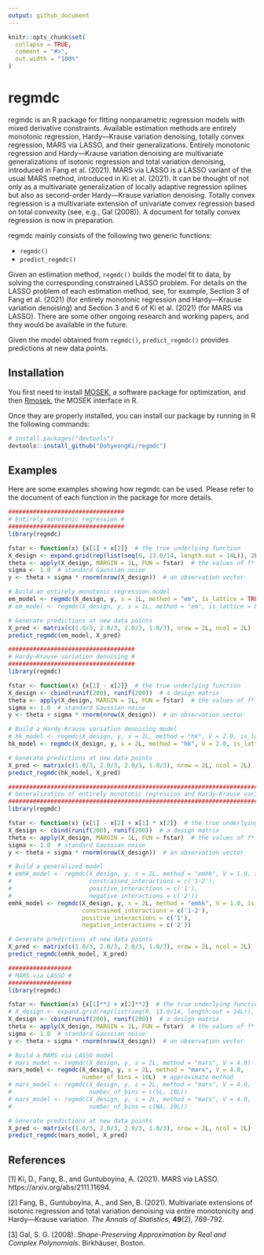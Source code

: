 ```yaml
---
output: github_document
---
```


<!-- README.md is generated from README.Rmd. Please edit that file -->

```r
knitr::opts_chunk$set(
  collapse = TRUE,
  comment = "#>",
  out.width = "100%"
)
```

# regmdc

<!-- badges: start -->
<!-- badges: end -->

regmdc is an R package for fitting nonparametric regression models with mixed 
derivative constraints. Available estimation methods are entirely monotonic 
regression, Hardy—Krause variation denoising, totally convex regression, MARS 
via LASSO, and their generalizations. Entirely monotonic regression and 
Hardy—Krause variation denoising are multivariate generalizations of isotonic 
regression and total variation denoising, introduced in Fang et al. (2021). 
MARS via LASSO is a LASSO variant of the usual MARS method, introduced in 
Ki et al. (2021). It can be thought of not only as a multivariate 
generalization of locally adaptive regression splines but also as second-order 
Hardy—Krause variation denoising. Totally convex regression is a multivariate 
extension of univariate convex regression based on total convexity (see, e.g., 
Gal (2008)). A document for totally convex regression is now in preparation. 

regmdc mainly consists of the following two generic functions:

* `regmdc()`
* `predict_regmdc()`

Given an estimation method, `regmdc()` builds the model fit to data, by solving 
the corresponding constrained LASSO problem. For details on the LASSO problem of 
each estimation method, see, for example, Section 3 of Fang et al. (2021) (for 
entirely monotonic regression and Hardy—Krause variation denoising) and 
Section 3 and 6 of Ki et al. (2021) (for MARS via LASSO). There are some other 
ongoing research and working papers, and they would be available in the future.

Given the model obtained from `regmdc()`, `predict_regmdc()` provides 
predictions at new data points.


## Installation

You first need to install [MOSEK](https://docs.mosek.com/latest/install/installation.html), 
a software package for optimization, and then [Rmosek](https://docs.mosek.com/latest/rmosek/install-interface.html), 
the MOSEK interface in R.

Once they are properly installed, you can install our package by running in R 
the following commands:

```r
# install.packages("devtools")
devtools::install_github("DohyeongKi/regmdc")
```


## Examples

Here are some examples showing how regmdc can be used. Please refer to the 
document of each function in the package for more details.

```r
################################# 
# Entirely monotonic regression #
#################################
library(regmdc)

fstar <- function(x) {x[1] + x[2]}  # the true underlying function
X_design <- expand.grid(rep(list(seq(0, 13.0/14, length.out = 14L)), 2L))  # a design matrix
theta <- apply(X_design, MARGIN = 1L, FUN = fstar)  # the values of f* at the design points
sigma <- 1.0  # standard Gaussian noise
y <- theta + sigma * rnorm(nrow(X_design))  # an observation vector

# Build an entirely monotonic regression model
em_model <- regmdc(X_design, y, s = 1L, method = "em", is_lattice = TRUE)
# em_model <- regmdc(X_design, y, s = 1L, method = "em", is_lattice = FALSE)

# Generate predictions at new data points
X_pred <- matrix(c(1.0/3, 2.0/3, 2.0/3, 1.0/3), nrow = 2L, ncol = 2L)
predict_regmdc(em_model, X_pred)
```

```r
#################################### 
# Hardy—Krause variation denoising #
####################################
library(regmdc)

fstar <- function(x) {x[1] - x[2]}  # the true underlying function
X_design <- cbind(runif(200), runif(200))  # a design matrix
theta <- apply(X_design, MARGIN = 1L, FUN = fstar)  # the values of f* at the design points
sigma <- 1.0  # standard Gaussian noise
y <- theta + sigma * rnorm(nrow(X_design))  # an observation vector

# Build a Hardy-Krause variation denoising model
# hk_model <- regmdc(X_design, y, s = 2L, method = "hk", V = 2.0, is_lattice = TRUE)
hk_model <- regmdc(X_design, y, s = 2L, method = "hk", V = 2.0, is_lattice = FALSE)

# Generate predictions at new data points
X_pred <- matrix(c(1.0/3, 2.0/3, 2.0/3, 1.0/3), nrow = 2L, ncol = 2L)
predict_regmdc(hk_model, X_pred)
```

```r
######################################################################################## 
# Generalization of entirely monotonic regression and Hardy—Krause variation denoising #
########################################################################################
library(regmdc)

fstar <- function(x) {x[1] - x[2] + x[1] * x[2]}  # the true underlying function
X_design <- cbind(runif(200), runif(200))  # a design matrix
theta <- apply(X_design, MARGIN = 1L, FUN = fstar)  # the values of f* at the design points
sigma <- 1.0  # standard Gaussian noise
y <- theta + sigma * rnorm(nrow(X_design))  # an observation vector

# Build a generalized model
# emhk_model <- regmdc(X_design, y, s = 2L, method = "emhk", V = 1.0, is_lattice = TRUE,
#                      constrained_interactions = c('1-2'),
#                      positive_interactions = c('1'),
#                      negative_interactions = c('2'))
emhk_model <- regmdc(X_design, y, s = 2L, method = "emhk", V = 1.0, is_lattice = FALSE,
                     constrained_interactions = c('1-2'),
                     positive_interactions = c('1'),
                     negative_interactions = c('2'))

# Generate predictions at new data points
X_pred <- matrix(c(1.0/3, 2.0/3, 2.0/3, 1.0/3), nrow = 2L, ncol = 2L)
predict_regmdc(emhk_model, X_pred)
```

```r
################## 
# MARS via LASSO #
##################
library(regmdc)

fstar <- function(x) {x[1]**2 + x[2]**2}  # the true underlying function
# X_design <- expand.grid(rep(list(seq(0, 13.0/14, length.out = 14L)), 2L))  # a design matrix
X_design <- cbind(runif(200), runif(200))  # a design matrix
theta <- apply(X_design, MARGIN = 1L, FUN = fstar)  # the values of f* at the design points
sigma <- 1.0  # standard Gaussian noise
y <- theta + sigma * rnorm(nrow(X_design))  # an observation vector

# Build a MARS via LASSO model
# mars_model <- regmdc(X_design, y, s = 2L, method = "mars", V = 4.0)  # original method
mars_model <- regmdc(X_design, y, s = 2L, method = "mars", V = 4.0,
                     number_of_bins = 10L)  # approximate method
# mars_model <- regmdc(X_design, y, s = 2L, method = "mars", V = 4.0,
#                      number_of_bins = c(5L, 10L))  
# mars_model <- regmdc(X_design, y, s = 2L, method = "mars", V = 4.0,
#                      number_of_bins = c(NA, 10L))  

# Generate predictions at new data points
X_pred <- matrix(c(1.0/3, 2.0/3, 2.0/3, 1.0/3), nrow = 2L, ncol = 2L)
predict_regmdc(mars_model, X_pred)
```


## References

[1] Ki, D., Fang, B., and Guntuboyina, A. (2021). MARS via LASSO. 
https://arxiv.org/abs/2111.11694.

[2] Fang, B., Guntuboyina, A., and Sen, B. (2021). Multivariate extensions of 
isotonic regression and total variation denoising via entire monotonicity and 
Hardy—Krause variation. *The Annals of Statistics*, **49**(2), 769-792.

[3] Gal, S. G. (2008). *Shape-Preserving Approximation by Real and Complex Polynomials*. 
Birkhäuser, Boston.
